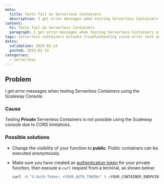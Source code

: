 ```yaml
---
meta:
  title: Tests fail on Serverless Containers
  description: I get error messages when testing Serverless Containers using the Scaleway Console
content:
  h1: Tests fail on Serverless Containers
  paragraph: I get error messages when testing Serverless Containers using the Scaleway Console
tags: serverless containers private troubleshooting issue error test authentication token unable
dates:
  validation: 2025-01-14
  posted: 2025-01-14
categories:
  - serverless
---
```


## Problem

I get error messages when testing Serverless Containers using the Scaleway Console.

### Cause

Testing **Private** Serverless Containers is not possible using the Scaleway console due to CORS limitations.

### Possible solutions

- Change the visibility of your function to **public**. Public containers can be executed anonymously.

- Make sure you have created an [authentication token](/serverless/containers/how-to/create-auth-token-from-console/) for your private function, then exexute a `curl` request from a terminal, as shown below:
    ```sh
    curl -H "X-Auth-Token: <YOUR_AUTH_TOKEN>" \ <YOUR_CONTAINER_ENDPOINT>
    ```